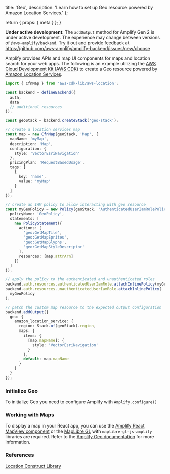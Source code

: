   title: 'Geo',
  description:
    'Learn how to set up Geo resource powered by Amazon Location Services.'
};

  return {
    props: {
      meta
    }
  };
}

<Callout warning>

**Under active development:** The `addOutput` method for Amplify Gen 2 is under active development. The experience may change between versions of `@aws-amplify/backend`. Try it out and provide feedback at https://github.com/aws-amplify/amplify-backend/issues/new/choose

</Callout>

Amplify provides APIs and map UI components for maps and location search for your web apps. The following is an example utilizing the [AWS Cloud Development Kit (AWS CDK)](https://docs.aws.amazon.com/cdk/latest/guide/home.html) to create a Geo resource powered by [Amazon Location Services](https://aws.amazon.com/location/).

```ts title="amplify/backend.ts"
import { CfnMap } from 'aws-cdk-lib/aws-location';

const backend = defineBackend({
  auth,
  data
  // additional resources
});

const geoStack = backend.createStack('geo-stack');

// create a location services map
const map = new CfnMap(geoStack, 'Map', {
  mapName: 'myMap',
  description: 'Map',
  configuration: {
    style: 'VectorEsriNavigation'
  },
  pricingPlan: 'RequestBasedUsage',
  tags: [
    {
      key: 'name',
      value: 'myMap'
    }
  ]
});

// create an IAM policy to allow interacting with geo resource
const myGeoPolicy = new Policy(geoStack, 'AuthenticatedUserIamRolePolicy', {
  policyName: 'GeoPolicy',
  statements: [
    new PolicyStatement({
      actions: [
        'geo:GetMapTile',
        'geo:GetMapSprites',
        'geo:GetMapGlyphs',
        'geo:GetMapStyleDescriptor'
      ],
      resources: [map.attrArn]
    })
  ]
});

// apply the policy to the authenticated and unauthenticated roles
backend.auth.resources.authenticatedUserIamRole.attachInlinePolicy(myGeoPolicy);
backend.auth.resources.unauthenticatedUserIamRole.attachInlinePolicy(
  myGeoPolicy
);

// patch the custom map resource to the expected output configuration
backend.addOutput({
  geo: {
    amazon_location_service: {
      region: Stack.of(geoStack).region,
      maps: {
        items: {
          [map.mapName]: {
            style: 'VectorEsriNavigation'
          }
        },
        default: map.mapName
      }
    }
  }
});
```

### Initialize Geo

To initialize Geo you need to configure Amplify with `Amplify.configure()`

### Working with Maps

To display a map in your React app, you can use the [Amplify React MapView component](https://ui.docs.amplify.aws/react/components/geo) or the [MapLibre GL](https://github.com/maplibre/maplibre-gl-js) with `maplibre-gl-js-amplify` libraries are required. Refer to the [Amplify Geo documentation](/react/build-a-backend/more-features/geo/maps/) for more information.

### References

[Location Construct Library](https://docs.aws.amazon.com/cdk/api/v2/docs/aws-cdk-lib.aws_location-readme.html)
